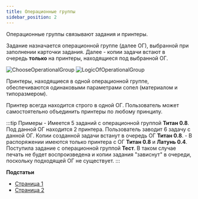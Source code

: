 ```yaml
---
title: Операционные группы
sidebar_position: 2
---
```

Операционные группы связывают задания и принтеры.

Задание назначается операционной группе (далее ОГ), выбранной при заполнении карточки задания. 
Далее - копии задачи встают в очередь **только** на принтеры, находящиеся под выбранной ОГ.

![ChooseOperationalGroup](./img/ChooseOperationalGroup.png)
![LogicOfOperationalGroup](./img/LogicOfOperationalGroup.png)

Принтеры, находящиеся в одной операционной группе, обеспечиваются одинаковыми параметрами сопел 
(материалом и типоразмером).

Принтер всегда находится строго в одной ОГ. Пользователь может самостоятельно объединить принтеры 
по любому принципу.

:::tip Примеры
      - Имеется 5 заданий с операционной группой **Титан 0.8**. Под данной ОГ находится 2 принтера. 
      Пользователь заводит 6 задачу с данной ОГ. Копии созданной задачи встанут в очередь ОГ **Титан 0.8**.
      - В распоряжении имеются только принтера с ОГ **Титан 0.8** и **Латунь 0.4**. Поступила задание 
      с операционной группой **Тест**. В таком случае печать не будет воспроизведена и копии задания 
      "зависнут" в очереди, поскольку подходящей ОГ не существует.
:::

**Подстатьи**
- [Страница 1](./page1.md)
- [Страница 2](./page2.md)
